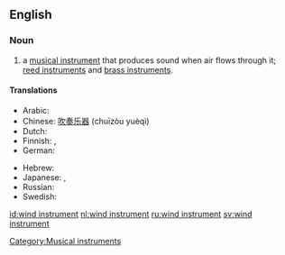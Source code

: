 ==English==

===Noun===
{{en-noun|sg=[[wind]] [[instrument]]}}

# {{music}} a [[musical instrument]] that produces sound when air flows through it; [[reed instrument]]s and [[brass instrument]]s.

====Translations====
{{trans-top|type of musical instrument}}
* Arabic: {{t-|ar|آلة الفم|f|tr=’ālati l-fam|sc=Arab}}
* Chinese: [[吹奏乐器]] (chuīzòu yuèqì)
* Dutch: {{t+|nl|blaasinstrument|n}}
* Finnish: {{t+|fi|puhallinsoitin}}, {{t-|fi|puhallin}}
* German: {{t+|de|Blasinstrument|n}}
{{trans-mid}}
* Hebrew: {{t-|he|כלי נשיפה|tr=kli neshifa|sc=Hebr}}
* Japanese: {{t+|ja|管楽器|sc=Jpan}}, {{t-|ja|かんがっき|tr=kangakki|sc=Jpan}}
* Russian: {{t|ru|духовой инструмент|m|tr=duχovój instrum'ént|sc=Cyrl}}
* Swedish: {{t+|sv|blåsinstrument}}
{{trans-bottom}}

[[Category:Musical instruments]]

[[id:wind instrument]]
[[nl:wind instrument]]
[[ru:wind instrument]]
[[sv:wind instrument]]